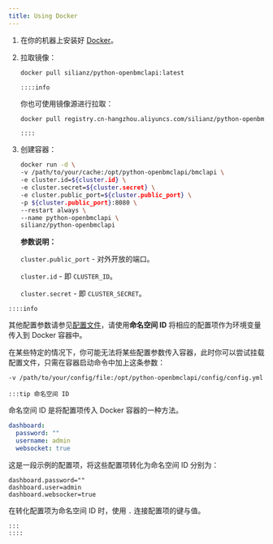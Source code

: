 ```yaml
---
title: Using Docker
---
```


1. 在你的机器上安装好 [Docker](https://docker.com/)。

2. 拉取镜像：

    ```sh
    docker pull silianz/python-openbmclapi:latest
    ```

    ````mdx-code-block
    ::::info
    ````


    你也可使用镜像源进行拉取：

    ```sh
    docker pull registry.cn-hangzhou.aliyuncs.com/silianz/python-openbmclapi:latest
    ```

    ````mdx-code-block
    ::::
    ````

3. 创建容器：

    ```sh
    docker run -d \
    -v /path/to/your/cache:/opt/python-openbmclapi/bmclapi \
    -e cluster.id=${cluster.id} \
    -e cluster.secret=${cluster.secret} \
    -e cluster.public_port=${cluster.public_port} \
    -p ${cluster.public_port}:8080 \
    --restart always \
    --name python-openbmclapi \
    silianz/python-openbmclapi 
    ```

    **参数说明：**

    `cluster.public_port` - 对外开放的端口。

    `cluster.id` - 即 `CLUSTER_ID`。

    `cluster.secret` - 即 `CLUSTER_SECRET`。

````mdx-code-block
::::info
````

其他配置参数请参见[配置文件](/docs/advanced/configuration)，请使用**命名空间 ID** 将相应的配置项作为环境变量传入到 Docker 容器中。

在某些特定的情况下，你可能无法将某些配置参数传入容器，此时你可以尝试挂载配置文件，只需在容器启动命令中加上这条参数：

```sh
-v /path/to/your/config/file:/opt/python-openbmclapi/config/config.yml
```

````mdx-code-block
:::tip 命名空间 ID
````

命名空间 ID 是将配置项传入 Docker 容器的一种方法。

```yml title="config/config.yml"
dashboard:
  password: ""
  username: admin
  websocket: true
```

这是一段示例的配置项，将这些配置项转化为命名空间 ID 分别为：

```properties
dashboard.password=""
dashboard.user=admin
dashboard.websocker=true
```

在转化配置项为命名空间 ID 时，使用 `.` 连接配置项的键与值。

````mdx-code-block
:::  
::::
````
